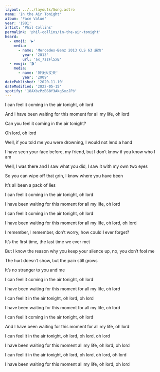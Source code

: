 ```yaml
---
layout: ../../layouts/Song.astro
name: 'In the Air Tonight'
album: 'Face Value'
year: '1981'
artist: 'Phil Collins'
permalink: 'phil-collins/in-the-air-tonight'
heard:
  - emoji: '▶️'
    media:
      - name: 'Mercedes-Benz 2013 CLS 63 廣告'
        year: '2013'
        url: 'ax_7zzFl5xE'
  - emoji: '🎬'
    media:
      - name: '醉後大丈夫'
        year: '2009'
datePublished: '2020-11-10'
dateModified: '2022-05-15'
spotify: '18AXbzPzBS8Y3AkgSxzJPb'
---
```


<LyricSection>

I can feel it coming in the air tonight, oh lord

And I have been waiting for this moment for all my life, oh lord

Can you feel it coming in the air tonight?

Oh lord, oh lord

</LyricSection>

<LyricSection>

Well, if you told me you were drowning, I would not lend a hand

I have seen your face before, my friend, but I don&rsquo;t know if you know who I am

Well, I was there and I saw what you did, I saw it with my own two eyes

So you can wipe off that grin, I know where you have been

It&rsquo;s all been a pack of lies

</LyricSection>

<LyricSection>

I can feel it coming in the air tonight, oh lord

I have been waiting for this moment for all my life, oh lord

I can feel it coming in the air tonight, oh lord

I have been waiting for this moment for all my life, oh lord, oh lord

</LyricSection>

<LyricSection>

I remember, I remember, don&rsquo;t worry, how could I ever forget?

It&rsquo;s the first time, the last time we ever met

But I know the reason why you keep your silence up, no, you don&rsquo;t fool me

The hurt doesn&rsquo;t show, but the pain still grows

It&rsquo;s no stranger to you and me

</LyricSection>

<LyricSection>

I can feel it coming in the air tonight, oh lord

I have been waiting for this moment for all my life, oh lord

I can feel it in the air tonight, oh lord, oh lord

I have been waiting for this moment for all my life, oh lord

I can feel it coming in the air tonight, oh lord

And I have been waiting for this moment for all my life, oh lord

I can feel it in the air tonight, oh lord, oh lord, oh lord

I have been waiting for this moment all my life, oh lord, oh lord

I can feel it in the air tonight, oh lord, oh lord, oh lord, oh lord

I have been waiting for this moment all my life, oh lord, oh lord

</LyricSection>
